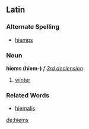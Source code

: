 ==Latin==
===Alternate Spelling===
*[[hiemps]]
===Noun===
'''hiems (hiem-)''' ''f'' ''[[Wiktionary Appendix:Latin third declension|3rd declension]]''

#[[winter]]
===Related Words===
*[[hiemalis]]

[[de:hiems]]